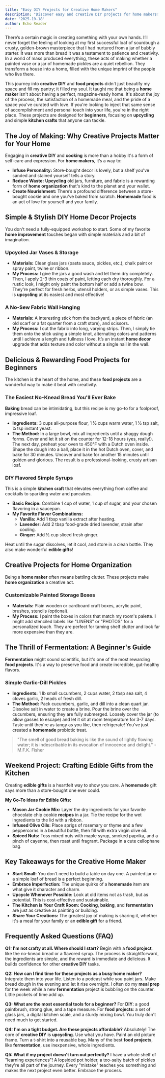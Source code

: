 ```yaml
---
title: "Easy DIY Projects for Creative Home Makers"
description: "Discover easy and creative DIY projects for home makers! From simple home decor to fun food projects like baking and fermentation, find inspiration to transform your space and kitchen."
date: '2025-10-18'
author: Echo Reader
---
```

There’s a certain magic in creating something with your own hands. I’ll never forget the feeling of looking at my first successful loaf of sourdough a crusty, golden-brown masterpiece that I had nurtured from a jar of bubbly starter. It was more than bread it was a testament to patience and creativity. In a world of mass produced everything, these acts of making whether a painted vase or a jar of homemade pickles are a quiet rebellion. They transform a house into a home, filled with the unique imprint of the people who live there.

This journey into **creative DIY** and **food projects** didn't just beautify my space and fill my pantry; it filled my soul. It taught me that being a **home maker** isn't about having a perfect, magazine-ready home. It's about the joy of the process, the satisfaction of a homemade meal, and the pride of a space you've curated with love. If you're looking to inject that same sense of accomplishment and personal touch into your life, you're in the right place. These projects are designed for **beginners**, focusing on **upcycling** and simple **kitchen crafts** that anyone can tackle.

## The Joy of Making: Why Creative Projects Matter for Your Home

Engaging in **creative DIY** and **cooking** is more than a hobby it's a form of self-care and expression. For **home makers**, it’s a way to:

*   **Infuse Personality:** Store-bought decor is lovely, but a shelf you've sanded and stained yourself tells a story.
*   **Reduce Waste:** **Upcycling** old jars, furniture, and fabric is a rewarding form of **home organization** that's kind to the planet and your wallet.
*   **Create Nourishment:** There’s a profound difference between a store-bought cookie and one you've baked from scratch. **Homemade** food is an act of love for yourself and your family.

## Simple & Stylish DIY Home Decor Projects

You don't need a fully-equipped workshop to start. Some of my favorite **home improvement** touches began with simple materials and a bit of imagination.

### Upcycled Jar Vases & Storage

*   **Materials:** Clean glass jars (pasta sauce, pickles, etc.), chalk paint or spray paint, twine or ribbon.
*   **My Process:** I give the jars a good wash and let them dry completely. Then, I apply 2-3 thin coats of paint, letting each dry thoroughly. For a rustic look, I might only paint the bottom half or add a twine bow. They're perfect for fresh herbs, utensil holders, or as simple vases. This is **upcycling** at its easiest and most effective!

### A No-Sew Fabric Wall Hanging

*   **Materials:** A interesting stick from the backyard, a piece of fabric (an old scarf or a fat quarter from a craft store), and scissors.
*   **My Process:** I cut the fabric into long, varying strips. Then, I simply tie them onto the stick using a simple knot, alternating colors and patterns until I achieve a length and fullness I love. It’s an instant **home decor** upgrade that adds texture and color without a single nail in the wall.

## Delicious & Rewarding Food Projects for Beginners

The kitchen is the heart of the home, and these **food projects** are a wonderful way to make it beat with creativity.

### The Easiest No-Knead Bread You'll Ever Bake

**Baking** bread can be intimidating, but this recipe is my go-to for a foolproof, impressive loaf.

*   **Ingredients:** 3 cups all-purpose flour, 1 ½ cups warm water, 1 ½ tsp salt, ¼ tsp instant yeast.
*   **The Method:** In a large bowl, mix all ingredients until a shaggy dough forms. Cover and let it sit on the counter for 12-18 hours (yes, really!). The next day, preheat your oven to 450°F with a Dutch oven inside. Shape the dough into a ball, place it in the hot Dutch oven, cover, and bake for 30 minutes. Uncover and bake for another 15 minutes until golden and glorious. The result is a professional-looking, crusty artisan loaf.

### DIY Flavored Simple Syrups

This is a simple **kitchen craft** that elevates everything from coffee and cocktails to sparkling water and pancakes.

*   **Basic Recipe:** Combine 1 cup of water, 1 cup of sugar, and your chosen flavoring in a saucepan.
*   **My Favorite Flavor Combinations:**
    *   **Vanilla:** Add 1 tbsp vanilla extract after heating.
    *   **Lavender:** Add 2 tbsp food-grade dried lavender, strain after cooling.
    *   **Ginger:** Add ½ cup sliced fresh ginger.

Heat until the sugar dissolves, let it cool, and store in a clean bottle. They also make wonderful **edible gifts**!

## Creative Projects for Home Organization

Being a **home maker** often means battling clutter. These projects make **home organization** a creative act.

### Customizable Painted Storage Boxes

*   **Materials:** Plain wooden or cardboard craft boxes, acrylic paint, brushes, stencils (optional).
*   **My Process:** I paint the boxes in colors that match my room's palette. I might add stenciled labels like "LINENS" or "PHOTOS" for a personalized touch. They are perfect for taming shelf clutter and look far more expensive than they are.

## The Thrill of Fermentation: A Beginner's Guide

**Fermentation** might sound scientific, but it's one of the most rewarding **food projects**. It's a way to preserve food and create incredible, gut-healthy flavors.

### Simple Garlic-Dill Pickles

*   **Ingredients:** 1 lb small cucumbers, 2 cups water, 2 tbsp sea salt, 4 cloves garlic, 2 heads of fresh dill.
*   **The Method:** Pack cucumbers, garlic, and dill into a clean quart jar. Dissolve salt in water to create a brine. Pour the brine over the cucumbers, ensuring they are fully submerged. Loosely cover the jar (to allow gasses to escape) and let it sit at room temperature for 3-7 days. Taste until they're as tangy as you like, then refrigerate! You've just created a **homemade** probiotic treat.

> "The smell of good bread baking is like the sound of lightly flowing water; it is indescribable in its evocation of innocence and delight." - M.F.K. Fisher

## Weekend Project: Crafting Edible Gifts from the Kitchen

Creating **edible gifts** is a heartfelt way to show you care. A **homemade** gift says more than a store-bought one ever could.

**My Go-To Ideas for Edible Gifts:**

*   **Mason Jar Cookie Mix:** Layer the dry ingredients for your favorite chocolate chip cookie **recipes** in a jar. Tie the recipe for the wet ingredients to the lid with a ribbon.
*   **Infused Olive Oils:** Place sprigs of rosemary or thyme and a few peppercorns in a beautiful bottle, then fill with extra virgin olive oil.
*   **Spiced Nuts:** Toss mixed nuts with maple syrup, smoked paprika, and a pinch of cayenne, then roast until fragrant. Package in a cute cellophane bag.

## Key Takeaways for the Creative Home Maker

*   **Start Small:** You don't need to build a table on day one. A painted jar or a simple loaf of bread is a perfect beginning.
*   **Embrace Imperfection:** The unique quirks of a **homemade** item are what give it character and charm.
*   **Upcycle Whenever Possible:** Look at old items not as trash, but as potential. This is cost-effective and sustainable.
*   **The Kitchen is Your Craft Room:** **Cooking**, **baking**, and **fermentation** are just as creative as painting or building.
*   **Share Your Creations:** The greatest joy of making is sharing it, whether it's a meal for your family or an **edible gift** for a friend.

## Frequently Asked Questions (FAQ)

**Q1: I'm not crafty at all. Where should I start?**
Begin with a **food project**, like the no-knead bread or a flavored syrup. The process is straightforward, the ingredients are simple, and the reward is immediate and delicious. It builds confidence for other **creative DIY** tasks.

**Q2: How can I find time for these projects as a busy home maker?**
Integrate them into your life. Listen to a podcast while you paint jars. Make bread dough in the evening and let it rise overnight. I often do my **meal prep** for the week while a new **fermentation** project is bubbling on the counter. Little pockets of time add up.

**Q3: What are the most essential tools for a beginner?**
For **DIY**: a good paintbrush, strong glue, and a tape measure. For **food projects**: a set of glass jars, a digital kitchen scale, and a sturdy mixing bowl. You truly don't need much to get started.

**Q4: I'm on a tight budget. Are these projects affordable?**
Absolutely! The core of **creative DIY** is **upcycling**. Use what you have. Paint an old picture frame. Turn a t-shirt into a reusable bag. Many of the best **food projects**, like **fermentation**, use inexpensive, whole ingredients.

**Q5: What if my project doesn't turn out perfectly?**
I have a whole shelf of "learning experiences"! A lopsided pot holder, a too-salty batch of pickles they're all part of the journey. Every "mistake" teaches you something and makes the next project even better. Embrace the process.